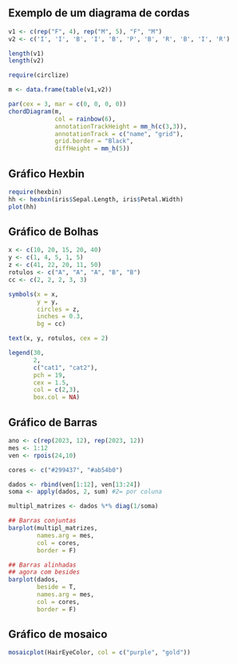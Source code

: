 ## Exemplo de um diagrama de cordas

```R
v1 <- c(rep("F", 4), rep("M", 5), "F", "M")
v2 <- c('I', 'I', 'B', 'I', 'B', 'P', 'B', 'R', 'B', 'I', 'R')

length(v1)
length(v2)

require(circlize)

m <- data.frame(table(v1,v2))

par(cex = 3, mar = c(0, 0, 0, 0))
chordDiagram(m,
             col = rainbow(6),
             annotationTrackHeight = mm_h(c(3,3)),
             annotationTrack = c("name", "grid"),
             grid.border = "Black",
             diffHeight = mm_h(5))
```

## Gráfico Hexbin

```R
require(hexbin)
hh <- hexbin(iris$Sepal.Length, iris$Petal.Width)
plot(hh)
```
## Gráfico de Bolhas

```R
x <- c(10, 20, 15, 20, 40)
y <- c(1, 4, 5, 1, 5)
z <- c(41, 22, 20, 11, 50)
rotulos <- c("A", "A", "A", "B", "B")
cc <- c(2, 2, 2, 3, 3)

symbols(x = x,
        y = y,
        circles = z,
        inches = 0.3,
        bg = cc)

text(x, y, rotulos, cex = 2)

legend(30,
       2,
       c("cat1", "cat2"),
       pch = 19,
       cex = 1.5,
       col = c(2,3),
       box.col = NA)
```

## Gráfico de Barras

```R
ano <- c(rep(2023, 12), rep(2023, 12))
mes <- 1:12
ven <- rpois(24,10)

cores <- c("#299437", "#ab54b0")

dados <- rbind(ven[1:12], ven[13:24])
soma <- apply(dados, 2, sum) #2= por coluna

multipl_matrizes <- dados %*% diag(1/soma)

## Barras conjuntas
barplot(multipl_matrizes,
        names.arg = mes,
        col = cores,
        border = F)

## Barras alinhadas
## agora com besides
barplot(dados,
        beside = T,
        names.arg = mes,
        col = cores,
        border = F)
```

## Gráfico de mosaico

```R
mosaicplot(HairEyeColor, col = c("purple", "gold"))
```
